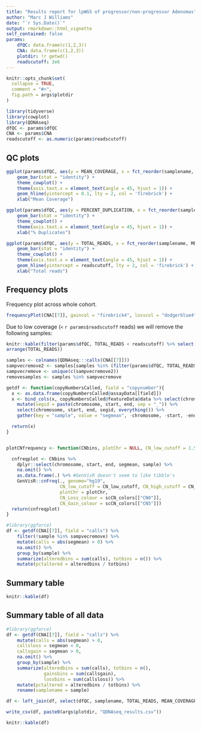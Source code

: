 ```yaml
---
title: "Results report for lpWGS of progressor/non-progressor Adenomas"
author: "Marc J Williams"
date: "`r Sys.Date()`"
output: rmarkdown::html_vignette
self_contained: false
params:
    dfQC: data.frame(c(1,2,3))
    CNA: data.frame(c(1,2,3))
    plotdir: !r getwd()
    readscutoff: 3e6
---
```


```r
knitr::opts_chunk$set(
  collapse = TRUE,
  comment = "#>",
  fig.path = args$plotdir
)
```

```r
library(tidyverse)
library(cowplot)
library(QDNAseq)
dfQC <- params$dfQC
CNA <- params$CNA
readscutoff <- as.numeric(params$readscutoff)
```

## QC plots

```r
ggplot(params$dfQC, aes(y = MEAN_COVERAGE, x = fct_reorder(samplename, MEAN_COVERAGE, .desc = TRUE))) +
    geom_bar(stat = "identity") +
    theme_cowplot() +
    theme(axis.text.x = element_text(angle = 45, hjust = 1)) +
    geom_hline(yintercept = 0.1, lty = 2, col = 'firebrick') +
    xlab("Mean Coverage")
```

```r
ggplot(params$dfQC, aes(y = PERCENT_DUPLICATION, x = fct_reorder(samplename, MEAN_COVERAGE, .desc = TRUE))) +
    geom_bar(stat = "identity") +
    theme_cowplot() +
    theme(axis.text.x = element_text(angle = 45, hjust = 1)) +
    xlab("% Duplicates")
```

```r
ggplot(params$dfQC, aes(y = TOTAL_READS, x = fct_reorder(samplename, MEAN_COVERAGE, .desc = TRUE))) +
    geom_bar(stat = "identity") +
    theme_cowplot() +
    theme(axis.text.x = element_text(angle = 45, hjust = 1)) +
    geom_hline(yintercept = readscutoff, lty = 2, col = 'firebrick') +
    xlab("Total reads")
```

## Frequency plots
Frequency plot across whole cohort.

```r
frequencyPlot(CNA[[7]], gaincol = "firebrick4", losscol = "dodgerblue4")
```

Due to low coverage (`<` `r params$readscutoff` reads) we will remove the following samples:
```r
knitr::kable(filter(params$dfQC, TOTAL_READS < readscutoff) %>% select(samplename, TOTAL_READS, MEAN_COVERAGE, PERCENT_DUPLICATION) %>%
arrange(TOTAL_READS))
```

```r
samples <- colnames(QDNAseq:::calls(CNA[[7]]))
sampvecremove2 <- samples[samples %in% (filter(params$dfQC, TOTAL_READS < readscutoff) %>% pull(samplename))]
sampvecremove <- unique(c(sampvecremove2))
removesamples <- samples %in% sampvecremove
```


```r
getdf <- function(copyNumbersCalled, field = "copynumber"){
  x <- as.data.frame(copyNumbersCalled@assayData[[field]])
  x <- bind_cols(x, copyNumbersCalled@featureData@data %>% select(chromosome, start, end)) %>%
    mutate(segid = paste(chromosome, start, end, sep = "_")) %>%
    select(chromosome, start, end, segid, everything()) %>%
    gather(key = "sample", value = "segmean", -chromosome, -start, -end, -segid)

  return(x)
}


plotCNfrequency <- function(CNbins, plotChr = NULL, CN_low_cutoff = 1.5, CN_high_cutoff = 2.5){

  cnfreqplot <- CNbins %>%
    dplyr::select(chromosome, start, end, segmean, sample) %>%
    na.omit() %>%
    as.data.frame(.) %>% #GenVisR doesn't seem to like tibble's
    GenVisR::cnFreq(., genome="hg19",
                    CN_low_cutoff = CN_low_cutoff, CN_high_cutoff = CN_high_cutoff,
                    plotChr = plotChr,
                    CN_Loss_colour = scCN_colors[["CN0"]],
                    CN_Gain_colour = scCN_colors[["CN5"]])
  return(cnfreqplot)
}
```

```r
#library(ggforce)
df <- getdf(CNA[[7]], field = "calls") %>%
    filter(!sample %in% sampvecremove) %>%
    mutate(calls = abs(segmean) > 0) %>%
    na.omit() %>%
    group_by(sample) %>%
    summarize(alteredbins = sum(calls), totbins = n()) %>%
    mutate(pctaltered = alteredbins / totbins)
```

## Summary table

```r
knitr::kable(df)
```

## Summary table of all data

```r
#library(ggforce)
df <- getdf(CNA[[7]], field = "calls") %>%
    mutate(calls = abs(segmean) > 0,
    callsloss = segmean < 0,
    callsgain = segmean > 0,
    na.omit() %>%
    group_by(sample) %>%
    summarize(alteredbins = sum(calls), totbins = n(),
              gainsbins = sum(callsgain),
              lossbins = sum(callsloss)) %>%
    mutate(pctaltered = alteredbins / totbins) %>%
    rename(samplename = sample)

df <- left_join(df, select(dfQC, samplename, TOTAL_READS, MEAN_COVERAGE, PERCENT_DUPLICATION))

write_csv(df, paste0(args$plotdir, "QDNAseq_results.csv"))

knitr::kable(df)
```
